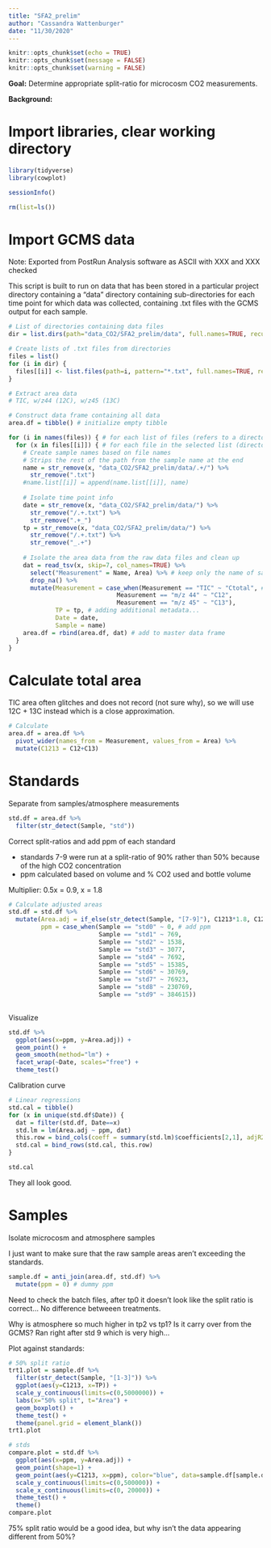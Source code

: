 ```yaml
---
title: "SFA2_prelim"
author: "Cassandra Wattenburger"
date: "11/30/2020"
---
```


```r
knitr::opts_chunk$set(echo = TRUE)
knitr::opts_chunk$set(message = FALSE)
knitr::opts_chunk$set(warning = FALSE)
```

**Goal:** Determine appropriate split-ratio for microcosm CO2 measurements.

**Background:** 

# Import libraries, clear working directory

```r
library(tidyverse)
library(cowplot)

sessionInfo()

rm(list=ls())
```


# Import GCMS data

Note: Exported from PostRun Analysis software as ASCII with XXX and XXX checked

This script is built to run on data that has been stored in a particular project directory containing a "data" directory containing sub-directories for each time point for which data was collected, containing .txt files with the GCMS output for each sample.

```r
# List of directories containing data files
dir = list.dirs(path="data_CO2/SFA2_prelim/data", full.names=TRUE, recursive=FALSE)

# Create lists of .txt files from directories
files = list()
for (i in dir) {
  files[[i]] <- list.files(path=i, pattern="*.txt", full.names=TRUE, recursive=FALSE)
}

# Extract area data
# TIC, w/z44 (12C), w/z45 (13C)

# Construct data frame containing all data
area.df = tibble() # initialize empty tibble

for (i in names(files)) { # for each list of files (refers to a directory)
  for (x in files[[i]]) { # for each file in the selected list (directory)
    # Create sample names based on file names
    # Strips the rest of the path from the sample name at the end
    name = str_remove(x, "data_CO2/SFA2_prelim/data/.+/") %>%
      str_remove(".txt")
    #name.list[[i]] = append(name.list[[i]], name)
    
    # Isolate time point info
    date = str_remove(x, "data_CO2/SFA2_prelim/data/") %>%
      str_remove("/.+.txt") %>%
      str_remove(".+_")
    tp = str_remove(x, "data_CO2/SFA2_prelim/data/") %>%
      str_remove("/.+.txt") %>%
      str_remove("_.+")
    
    # Isolate the area data from the raw data files and clean up
    dat = read_tsv(x, skip=7, col_names=TRUE) %>%
      select("Measurement" = Name, Area) %>% # keep only the name of sample and the area measurements collected
      drop_na() %>%
      mutate(Measurement = case_when(Measurement == "TIC" ~ "Ctotal", # more explicit measurement labels
                              Measurement == "m/z 44" ~ "C12",
                              Measurement == "m/z 45" ~ "C13"),
             TP = tp, # adding additional metadata...
             Date = date,
             Sample = name)
    area.df = rbind(area.df, dat) # add to master data frame
  }
}
```


# Calculate total area

TIC area often glitches and does not record (not sure why), so we will use 12C + 13C instead which is a close approximation.

```r
# Calculate
area.df = area.df %>%
  pivot_wider(names_from = Measurement, values_from = Area) %>%
  mutate(C1213 = C12+C13)
```


# Standards

Separate from samples/atmosphere measurements

```r
std.df = area.df %>%
  filter(str_detect(Sample, "std"))
```

Correct split-ratios and add ppm of each standard

* standards 7-9 were run at a split-ratio of 90% rather than 50% because of the high CO2 concentration
* ppm calculated based on volume and % CO2 used and bottle volume

Multiplier: 0.5x = 0.9, x = 1.8

```r
# Calculate adjusted areas
std.df = std.df %>%
  mutate(Area.adj = if_else(str_detect(Sample, "[7-9]"), C1213*1.8, C1213, missing=NULL), # correct split-ratio
         ppm = case_when(Sample == "std0" ~ 0, # add ppm
                         Sample == "std1" ~ 769,
                         Sample == "std2" ~ 1538,
                         Sample == "std3" ~ 3077,
                         Sample == "std4" ~ 7692,
                         Sample == "std5" ~ 15385,
                         Sample == "std6" ~ 30769,
                         Sample == "std7" ~ 76923,
                         Sample == "std8" ~ 230769,
                         Sample == "std9" ~ 384615)) 
  
```

Visualize

```r
std.df %>%
  ggplot(aes(x=ppm, y=Area.adj)) +
  geom_point() +
  geom_smooth(method="lm") +
  facet_wrap(~Date, scales="free") +
  theme_test()
```

Calibration curve

```r
# Linear regressions
std.cal = tibble()
for (x in unique(std.df$Date)) {
  dat = filter(std.df, Date==x)
  std.lm = lm(Area.adj ~ ppm, dat)
  this.row = bind_cols(coeff = summary(std.lm)$coefficients[2,1], adjR2 = summary(std.lm)$adj.r.squared , pval = summary(std.lm)$coefficients[2,4]) # save coefficent, adj. R2, and p-value
  std.cal = bind_rows(std.cal, this.row)
}

std.cal
```

They all look good.


# Samples

Isolate microcosm and atmosphere samples

I just want to make sure that the raw sample areas aren't exceeding the standards.

```r
sample.df = anti_join(area.df, std.df) %>%
  mutate(ppm = 0) # dummy ppm
```

Need to check the batch files, after tp0 it doesn't look like the split ratio is correct... No difference betweeen treatments.

Why is atmosphere so much higher in tp2 vs tp1? Is it carry over from the GCMS? Ran right after std 9 which is very high...

Plot against standards:

```r
# 50% split ratio
trt1.plot = sample.df %>% 
  filter(str_detect(Sample, "[1-3]")) %>%
  ggplot(aes(y=C1213, x=TP)) +
  scale_y_continuous(limits=c(0,5000000)) +
  labs(x="50% split", t="Area") +
  geom_boxplot() +
  theme_test() +
  theme(panel.grid = element_blank())
trt1.plot

# stds
compare.plot = std.df %>%
  ggplot(aes(x=ppm, y=Area.adj)) +
  geom_point(shape=1) +
  geom_point(aes(y=C1213, x=ppm), color="blue", data=sample.df[sample.df$Sample %in% c(1,2,3),]) +
  scale_y_continuous(limits=c(0,500000)) +
  scale_x_continuous(limits=c(0, 20000)) +
  theme_test() +
  theme()
compare.plot

```

75% split ratio would be a good idea, but why isn't the data appearing different from 50%?

